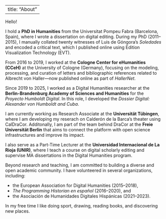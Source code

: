 
---
title: "About"
---

Hello!

I hold a **PhD in Humanities** from the Universitat Pompeu Fabra (Barcelona, Spain), where I wrote a dissertation on digital editing. During my PhD (2011–2015), I manually collated twenty witnesses of Luis de Góngora's *Soledades* and encoded a critical text, which I published online using Edition Visualization Technology (EVT).

From 2016 to 2019, I worked at the **Cologne Center for eHumanities (CCeH)** at the University of Cologne (Germany), focusing on the modeling, processing, and curation of letters and bibliographic references related to Albrecht von Haller—now published online as part of *HallerNet*.

Since 2019 to 2025, I worked as a Digital Humanities researcher at the **Berlin-Brandenburg Academy of Sciences and Humanities** for the *Proyecto Humboldt Digital*. In this role, I developed the *Dossier Digital: Alexander von Humboldt and Cuba*.

I am currently working as Research Associate at the **Universität Tübingen**, where I am developing my reserach on Calderón de la Barca's theater using CalDraCor. Additonally, I am part of the team behind DraCor at the **Freie Universität Berlin** that aims to connect the platform with open science infrastructures and improve its impact. 

I also serve as a Part-Time Lecturer at the **Universidad Internacional de La Rioja (UNIR)**, where I teach a course on digital scholarly editing and supervise MA dissertations in the Digital Humanities program.

Beyond research and teaching, I am committed to building a diverse and open academic community. I have volunteered in several organizations, including:

* the European Association for Digital Humanities (2015–2018),
* *The Programming Historian en español* (2016–2020), and
* the Asociación de Humanidades Digitales Hispánicas (2021–2023).

In my free time I like doing sport, drawing, reading books, and discovering new places.


